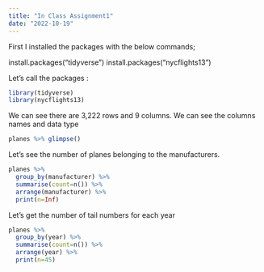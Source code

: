 ---
title: "In Class Assignment1"
date: "2022-10-19"
---


First I installed the packages with the below commands;

install.packages("tidyverse")
install.packages("nycflights13")

Let's call the packages :

```{r}
library(tidyverse)
library(nycflights13)
```
We can see there are 3,222 rows and 9 columns. We can see the columns names and data type 
```{r}
planes %>% glimpse()
```
Let's see the number of planes belonging to the manufacturers. 

```{r}
planes %>% 
  group_by(manufacturer) %>% 
  summarise(count=n()) %>% 
  arrange(manufacturer) %>% 
  print(n=Inf)

```
Let's get the number of tail numbers for each year

```{r}
planes %>% 
  group_by(year) %>% 
  summarise(count=n()) %>% 
  arrange(year) %>% 
  print(n=45)

```
